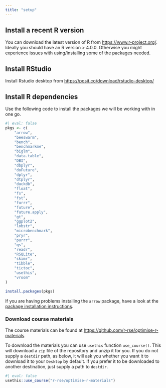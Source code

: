 ```yaml
---
title: "setup"
---
```


## Install a recent R version

You can download the latest version of R from <https://www.r-project.org/>. Ideally you should have an R version \> 4.0.0. Otherwise you might experience issues with using/installing some of the packages needed.

## Install RStudio

Install Rstudio desktop from <https://posit.co/download/rstudio-desktop/>

## Install R dependencies

Use the following code to install the packages we will be working with in one go.

```r
#| eval: false
pkgs <- c(
    "arrow", 
    "beeswarm",
    "bench", 
    "benchmarkme", 
    "biglm", 
    "data.table", 
    "DBI", 
    "dbplyr", 
    "doFuture",
    "dplyr", 
    "dtplyr", 
    "duckdb", 
    "float", 
    "fs", 
    "fst", 
    "furrr",
    "future",
    "future.apply",
    "gt", 
    "ggplot2",
    "lobstr", 
    "microbenchmark", 
    "pryr", 
    "purrr",
    "qs", 
    "readr", 
    "RSQLite",
    "skimr",
    "tibble",
    "tictoc", 
    "usethis", 
    "vroom"
)

install.packages(pkgs)
```

If you are having problems installing the `arrow` package, have a look at the [package installation instructions](https://arrow.apache.org/docs/r/#installation).

### Download course materials

The course materials can be found at <https://github.com/r-rse/optimise-r-materials>.

To download the materials you can use `usethis` function `use_course()`. This will download a `zip` file of the repository and unzip it for you. If you do not supply a `destdir` path, as below, it will ask you whether you want it to download it to your `Desktop` by default. If you prefer it to be downloaded to another destination, just supply a path to `destdir`.

```r
#| eval: false
usethis::use_course("r-rse/optimise-r-materials")
```
